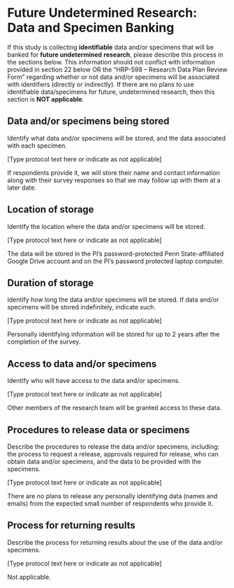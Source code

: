 # Future Undetermined Research: Data and Specimen Banking

::: {.instr_box .rmdnote}

If this study is collecting **identifiable** data and/or specimens
that will be banked for **future undetermined** **research**, please
describe this process in the sections below. This information should
not conflict with information provided in section 22 below OR the
"HRP-598 -- Research Data Plan Review Form" regarding whether or not
data and/or specimens will be associated with identifiers (directly or
indirectly). If there are no plans to use identifiable data/specimens
for future, undetermined research, then this section is **NOT
applicable**.

:::

## Data and/or specimens being stored

::: {.instr_box .rmdnote}

Identify what data and/or specimens will be stored, and the data associated with each specimen.

[Type protocol text here or indicate as not applicable]

:::

If respondents provide it, we will store their name and contact information along with their survey responses so that we may follow up with them at a later date.

## Location of storage

::: {.instr_box .rmdnote}

Identify the location where the data and/or specimens will be stored.

[Type protocol text here or indicate as not applicable]

:::

The data will be stored in the PI's password-protected Penn State-affiliated Google Drive account and on the PI's password protected laptop computer.

## Duration of storage

::: {.instr_box .rmdnote}

Identify how long the data and/or specimens will be stored. If data
and/or specimens will be stored indefinitely, indicate such.

[Type protocol text here or indicate as not applicable]

:::

Personally identifying information will be stored for up to 2 years after the completion of the survey.

## Access to data and/or specimens


::: {.instr_box .rmdnote}
Identify who will have access to the data and/or specimens.

[Type protocol text here or indicate as not applicable]

:::

Other members of the research team will be granted access to these data.

## Procedures to release data or specimens

::: {.instr_box .rmdnote}

Describe the procedures to release the data and/or specimens,
including: the process to request a release, approvals required for
release, who can obtain data and/or specimens, and the data to be
provided with the specimens.

[Type protocol text here or indicate as not applicable]

:::

There are no plans to release any personally identifying data (names and emails) from the expected small number of respondents who provide it.

## Process for returning results

::: {.instr_box .rmdnote}

Describe the process for returning results about the use of the data
and/or specimens.

[Type protocol text here or indicate as not applicable]

:::

Not applicable.
